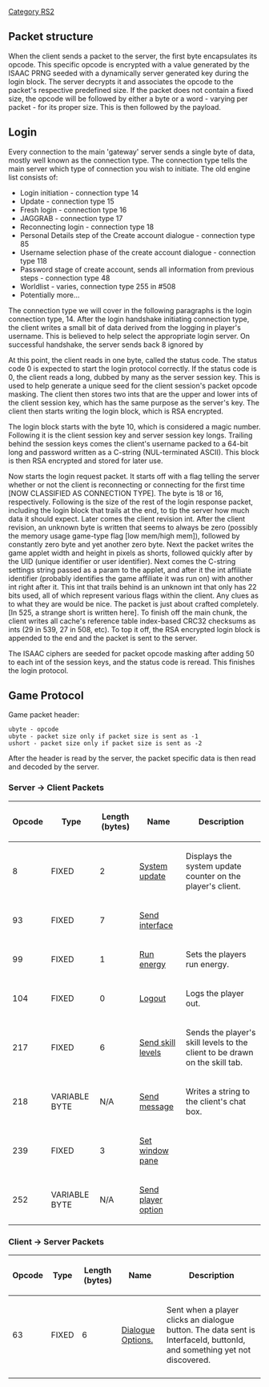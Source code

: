 [[Category RS2]]


== '''Packet structure''' ==
When the client sends a packet to the server, the first byte encapsulates its opcode. This specific opcode is encrypted with a value generated by the ISAAC PRNG seeded with a dynamically server generated key during the login block. The server decrypts it and associates the opcode to the packet's respective predefined size. If the packet does not contain a fixed size, the opcode will be followed by either a byte or a word - varying per packet - for its proper size. This is then followed by the payload.

== '''Login''' ==
Every connection to the main 'gateway' server sends a single byte of data, mostly well known as the connection type. The connection type tells the main server which type of connection you wish to initiate. The old engine list consists of:

* Login initiation - connection type 14
* Update - connection type 15
* Fresh login - connection type 16
* JAGGRAB - connection type 17
* Reconnecting login - connection type 18
* Personal Details step of the Create account dialogue - connection type 85
* Username selection phase of the create account dialogue - connection type 118
* Password stage of create account, sends all information from previous steps - connection type 48
* Worldlist - varies, connection type 255 in #508
* Potentially more...


The connection type we will cover in the following paragraphs is the login connection type, 14. After the login handshake initiating connection type, the client writes a small bit of data derived from the logging in player's username. This is believed to help select the appropriate login server. On successful handshake, the server sends back 8 ignored by


At this point, the client reads in one byte, called the status code. The status code 0 is expected to start the login protocol correctly. If the status code is 0, the client reads a long, dubbed by many as the server session key. This is used to help generate a unique seed for the client session's packet opcode masking. The client then stores two ints that are the upper and lower ints of the client session key, which has the same purpose as the server's key. The client then starts writing the login block, which is RSA encrypted.


The login block starts with the byte 10, which is considered a magic number. Following it is the client session key and server session key longs. Trailing behind the session keys comes the client's username packed to a 64-bit long and password written as a C-string (NUL-terminated ASCII). This block is then RSA encrypted and stored for later use.


Now starts the login request packet. It starts off with a flag telling the server whether or not the client is reconnecting or connecting for the first time [NOW CLASSIFIED AS CONNECTION TYPE]. The byte is 18 or 16, respectively. Following is the size of the rest of the login response packet, including the login block that trails at the end, to tip the server how much data it should expect. Later comes the client revision int. After the client revision, an unknown byte is written that seems to always be zero (possibly the memory usage game-type flag [low mem/high mem]), followed by constantly zero byte and yet another zero byte. Next the packet writes the game applet width and height in pixels as shorts, followed quickly after by the UID (unique identifier or user identifier). Next comes the C-string settings string passed as a param to the applet, and after it the int affiliate identifier (probably identifies the game affiliate it was run on) with another int right after it. This int that trails behind is an unknown int that only has 22 bits used, all of which represent various flags within the client. Any clues as to what they are would be nice. The packet is just about crafted completely. [In 525, a strange short is written here]. To finish off the main chunk, the client writes all cache's reference table index-based CRC32 checksums as ints (29 in 539, 27 in 508, etc). To top it off, the RSA encrypted login block is appended to the end and the packet is sent to the server.


The ISAAC ciphers are seeded for packet opcode masking after adding 50 to each int of the session keys, and the status code is reread. This finishes the login protocol.

== '''Game Protocol''' ==
Game packet header:

<pre>
ubyte - opcode
ubyte - packet size only if packet size is sent as -1
ushort - packet size only if packet size is sent as -2
</pre>

After the header is read by the server, the packet specific data is then read and decoded by the server.

===Server -> Client Packets===
{| border=2
|-
! Opcode
! Type
! Length (bytes)
! Name
! Description
|-
| 8
| FIXED
| 2
| [[508 System update|System update]]
| Displays the system update counter on the player's client.
|-
| 93
| FIXED
| 7
| [[508 Send interface|Send interface]]
|
|-
| 99
| FIXED
| 1
| [[508 Run energy|Run energy]]
| Sets the players run energy.
|-
| 104
| FIXED
| 0
| [[508 Logout|Logout]]
| Logs the player out.
|-
| 217
| FIXED
| 6
| [[508 Send skill levels|Send skill levels]]
| Sends the player's skill levels to the client to be drawn on the skill tab.
|-
| 218
| VARIABLE BYTE
| N/A
| [[508 Send message|Send message]]
| Writes a string to the client's chat box.
|-
| 239
| FIXED
| 3
| [[508 Set window pane|Set window pane]]
|
|-
| 252
| VARIABLE BYTE
| N/A
| [[508 Send player option|Send player option]]
| 
|}

===Client -> Server Packets===

{| border=2
|-
! Opcode
! Type
! Length (bytes)
! Name
! Description
|-
| 63
| FIXED
| 6
| [[508 Dialogue Options|Dialogue Options.]]
| Sent when a player clicks an dialogue button. The data sent is InterfaceId, buttonId, and something yet not discovered.
|-
|}